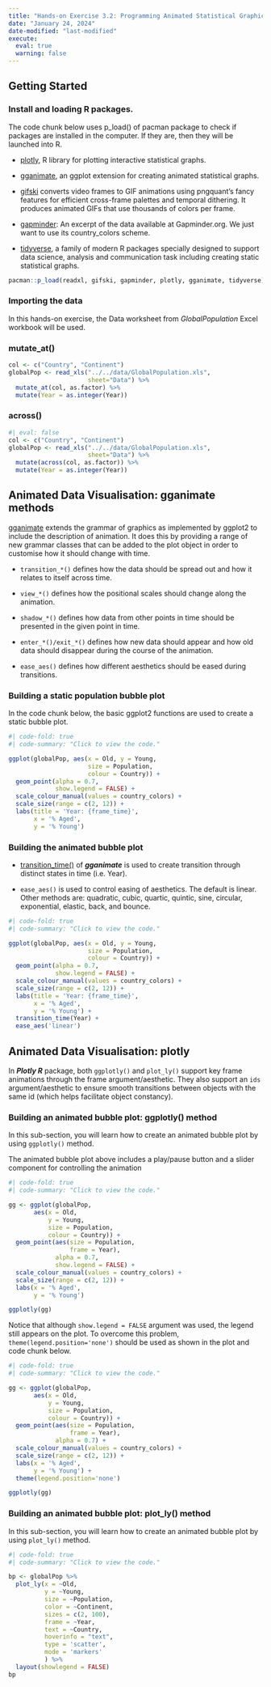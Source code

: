 ```yaml
---
title: "Hands-on Exercise 3.2: Programming Animated Statistical Graphics with R"
date: "January 24, 2024"
date-modified: "last-modified"
execute: 
  eval: true
  warning: false
---
```


## Getting Started

### Install and loading R packages.

The code chunk below uses p_load() of pacman package to check if packages are installed in the computer. If they are, then they will be launched into R.

-   [plotly](https://plotly.com/r/), R library for plotting interactive statistical graphs.

-   [gganimate](https://gganimate.com/), an ggplot extension for creating animated statistical graphs.

-   [gifski](https://cran.r-project.org/web/packages/gifski/) converts video frames to GIF animations using pngquant’s fancy features for efficient cross-frame palettes and temporal dithering. It produces animated GIFs that use thousands of colors per frame.

-   [gapminder](https://cran.r-project.org/web/packages/gapminder/): An excerpt of the data available at Gapminder.org. We just want to use its country_colors scheme.

-   [tidyverse](https://www.tidyverse.org/), a family of modern R packages specially designed to support data science, analysis and communication task including creating static statistical graphs.

```r
pacman::p_load(readxl, gifski, gapminder, plotly, gganimate, tidyverse)
```

### Importing the data

In this hands-on exercise, the Data worksheet from *GlobalPopulation* Excel workbook will be used.

:::panel-tabset
### mutate_at()
```r
col <- c("Country", "Continent")
globalPop <- read_xls("../../data/GlobalPopulation.xls",
                      sheet="Data") %>%
  mutate_at(col, as.factor) %>%
  mutate(Year = as.integer(Year))
```

### across()
```r
#| eval: false
col <- c("Country", "Continent")
globalPop <- read_xls("../../data/GlobalPopulation.xls",
                      sheet="Data") %>%
  mutate(across(col, as.factor)) %>%
  mutate(Year = as.integer(Year))
```
:::

## Animated Data Visualisation: gganimate methods

[gganimate](https://gganimate.com/) extends the grammar of graphics as implemented by ggplot2 to include the description of animation. It does this by providing a range of new grammar classes that can be added to the plot object in order to customise how it should change with time.

-   `transition_*()` defines how the data should be spread out and how it relates to itself across time.

-   `view_*()` defines how the positional scales should change along the animation.

-   `shadow_*()` defines how data from other points in time should be presented in the given point in time.

-   `enter_*()/exit_*()` defines how new data should appear and how old data should disappear during the course of the animation.

-   `ease_aes()` defines how different aesthetics should be eased during transitions.

### Building a static population bubble plot

In the code chunk below, the basic ggplot2 functions are used to create a static bubble plot.

```r
#| code-fold: true
#| code-summary: "Click to view the code."

ggplot(globalPop, aes(x = Old, y = Young, 
                      size = Population, 
                      colour = Country)) +
  geom_point(alpha = 0.7, 
             show.legend = FALSE) +
  scale_colour_manual(values = country_colors) +
  scale_size(range = c(2, 12)) +
  labs(title = 'Year: {frame_time}', 
       x = '% Aged', 
       y = '% Young') 
```

### Building the animated bubble plot

-   [transition_time()](https://gganimate.com/reference/transition_time.html) of ***gganimate*** is used to create transition through distinct states in time (i.e. Year).

-   `ease_aes()` is used to control easing of aesthetics. The default is linear. Other methods are: quadratic, cubic, quartic, quintic, sine, circular, exponential, elastic, back, and bounce.


```r
#| code-fold: true
#| code-summary: "Click to view the code."

ggplot(globalPop, aes(x = Old, y = Young, 
                      size = Population, 
                      colour = Country)) +
  geom_point(alpha = 0.7, 
             show.legend = FALSE) +
  scale_colour_manual(values = country_colors) +
  scale_size(range = c(2, 12)) +
  labs(title = 'Year: {frame_time}', 
       x = '% Aged', 
       y = '% Young') +
  transition_time(Year) +       
  ease_aes('linear')          
```

## Animated Data Visualisation: plotly

In ***Plotly R*** package, both `ggplotly()` and `plot_ly()` support key frame animations through the frame argument/aesthetic. They also support an `ids` argument/aesthetic to ensure smooth transitions between objects with the same id (which helps facilitate object constancy).

### Building an animated bubble plot: ggplotly() method

In this sub-section, you will learn how to create an animated bubble plot by using `ggplotly()` method.

The animated bubble plot above includes a play/pause button and a slider component for controlling the animation

```r
#| code-fold: true
#| code-summary: "Click to view the code."

gg <- ggplot(globalPop, 
       aes(x = Old, 
           y = Young, 
           size = Population, 
           colour = Country)) +
  geom_point(aes(size = Population,
                 frame = Year),
             alpha = 0.7, 
             show.legend = FALSE) +
  scale_colour_manual(values = country_colors) +
  scale_size(range = c(2, 12)) +
  labs(x = '% Aged', 
       y = '% Young')

ggplotly(gg)
```

Notice that although `show.legend = FALSE` argument was used, the legend still appears on the plot. To overcome this problem, `theme(legend.position='none')` should be used as shown in the plot and code chunk below.

```r
#| code-fold: true
#| code-summary: "Click to view the code."

gg <- ggplot(globalPop, 
       aes(x = Old, 
           y = Young, 
           size = Population, 
           colour = Country)) +
  geom_point(aes(size = Population,
                 frame = Year),
             alpha = 0.7) +
  scale_colour_manual(values = country_colors) +
  scale_size(range = c(2, 12)) +
  labs(x = '% Aged', 
       y = '% Young') + 
  theme(legend.position='none')

ggplotly(gg)
```

### Building an animated bubble plot: plot_ly() method

In this sub-section, you will learn how to create an animated bubble plot by using `plot_ly()` method.

```r
#| code-fold: true
#| code-summary: "Click to view the code."

bp <- globalPop %>%
  plot_ly(x = ~Old, 
          y = ~Young, 
          size = ~Population, 
          color = ~Continent,
          sizes = c(2, 100),
          frame = ~Year, 
          text = ~Country, 
          hoverinfo = "text",
          type = 'scatter',
          mode = 'markers'
          ) %>%
  layout(showlegend = FALSE)
bp
```
